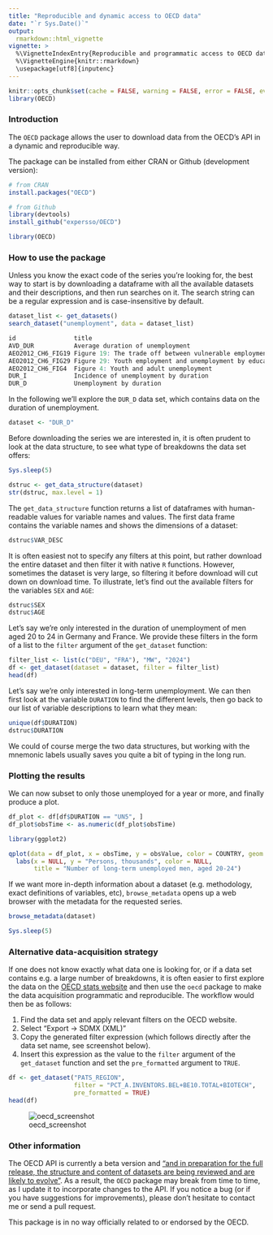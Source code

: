 ```yaml
---
title: "Reproducible and dynamic access to OECD data"
date: "`r Sys.Date()`"
output:
  rmarkdown::html_vignette
vignette: >
  %\VignetteIndexEntry{Reproducible and programmatic access to OECD data}
  %\VignetteEngine{knitr::rmarkdown}
  \usepackage[utf8]{inputenc}
---
```


```r
knitr::opts_chunk$set(cache = FALSE, warning = FALSE, error = FALSE, eval = TRUE)
library(OECD)
```

### Introduction

The `OECD` package allows the user to download data from the OECD's API in a
dynamic and reproducible way.

The package can be installed from either CRAN or Github (development version):

```r
# from CRAN
install.packages("OECD")

# from Github
library(devtools)
install_github("expersso/OECD")

library(OECD)
```

### How to use the package

Unless you know the exact code of the series you're looking for, the best way to
start is by downloading a dataframe with all the available datasets and their 
descriptions, and then run searches on it. The search string can be a regular
expression and is case-insensitive by default.

```r
dataset_list <- get_datasets()
search_dataset("unemployment", data = dataset_list)
```

```r
id                title
AVD_DUR           Average duration of unemployment
AEO2012_CH6_FIG19 Figure 19: The trade off between vulnerable employment...
AEO2012_CH6_FIG29 Figure 29: Youth employment and unemployment by education...
AEO2012_CH6_FIG4  Figure 4: Youth and adult unemployment
DUR_I             Incidence of unemployment by duration
DUR_D             Unemployment by duration
```

In the following we'll explore the `DUR_D` data set, which contains data on 
the duration of unemployment.

```r
dataset <- "DUR_D"
```

Before downloading the series we are interested in, it is often prudent to look 
at the data structure, to see what type of breakdowns the data set offers:

```r
Sys.sleep(5)
```

```r
dstruc <- get_data_structure(dataset)
str(dstruc, max.level = 1)
```

The `get_data_structure` function returns a list of dataframes with
human-readable values for variable names and values. The first data frame
contains the variable names and shows the dimensions of a dataset:

```r
dstruc$VAR_DESC
```

It is often easiest not to specify any filters at this point, but rather
download the entire dataset and then filter it with native `R` functions.
However, sometimes the dataset is very large, so filtering it before download
will cut down on download time. To illustrate, let's find out the available
filters for the variables `SEX` and `AGE`:

```r
dstruc$SEX
dstruc$AGE
```

Let's say we're only interested in the duration of unemployment of men aged 20
to 24 in Germany and France. We provide these filters in the form of a list to 
the `filter` argument of the `get_dataset` function:

```r
filter_list <- list(c("DEU", "FRA"), "MW", "2024")
df <- get_dataset(dataset = dataset, filter = filter_list)
head(df)
```

Let's say we're only interested in long-term unemployment. We can then first
look at the variable `DURATION` to find the different levels, then go back to
our list of variable descriptions to learn what they mean:

```r
unique(df$DURATION)
dstruc$DURATION
```

We could of course merge the two data structures, but working with the mnemonic
labels usually saves you quite a bit of typing in the long run.

### Plotting the results

We can now subset to only those unemployed for a year or more, and finally
produce a plot.

```r
df_plot <- df[df$DURATION == "UN5", ]
df_plot$obsTime <- as.numeric(df_plot$obsTime)

library(ggplot2)

qplot(data = df_plot, x = obsTime, y = obsValue, color = COUNTRY, geom = "line") +
  labs(x = NULL, y = "Persons, thousands", color = NULL,
       title = "Number of long-term unemployed men, aged 20-24")
```

If we want more in-depth information about a dataset (e.g. methodology, exact
definitions of variables, etc), `browse_metadata` opens up a web
browser with the metadata for the requested series.

```r
browse_metadata(dataset)
```

```r
Sys.sleep(5)
```

### Alternative data-acquisition strategy

If one does not know exactly what data one is looking for, or if a data set 
contains e.g. a large number of breakdowns, it is often easier to first explore 
the data on the [OECD stats website](http://stats.oecd.org) and then use the
`oecd` package to make the data acquisition programmatic and reproducible. The
workflow would then be as follows:

1. Find the data set and apply relevant filters on the OECD website.
1. Select "Export -> SDMX (XML)"
1. Copy the generated filter expression (which follows directly after the data set name, 
see screenshot below).
1. Insert this expression as the value to the `filter` argument of the `get_dataset` 
function and set the `pre_formatted` argument to `TRUE`.

```r
df <- get_dataset("PATS_REGION",
                  filter = "PCT_A.INVENTORS.BEL+BE10.TOTAL+BIOTECH", 
                  pre_formatted = TRUE)
head(df)
```

![oecd_screenshot](figures/oecd.png)

### Other information

The OECD API is currently a beta version and ["and in preparation for the full
release, the structure and content of datasets are being reviewed and are likely
to evolve"](http://stats.oecd.org/OpenDataAPI/index.htm). As a result, the
`OECD` package may break from time to time, as I update it to incorporate 
changes to the API. If you notice a bug (or if you have suggestions for 
improvements), please don't hesitate to contact me or send a pull request.

This package is in no way officially related to or endorsed by the OECD.